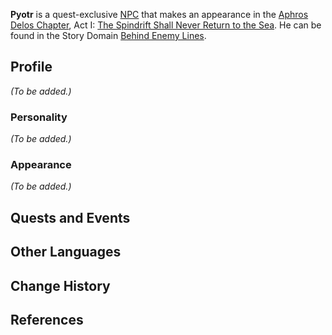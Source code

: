 {{Meta
<!-- Remove this template after adding the missing info -->
|missing_NPC_profile  = yes
}}
{{Character Infobox
|type             = Quest NPC
|image            = NPC Pyotr.png
|affiliation      = Fatui
|region           = Mondstadt
|voiceEN          = [http://www.paulbellantoni.com Paul Bellantoni]<ref>Image: [[:File:Paul Bellantoni NPC Confirmation.png|EN VA Self Announcement]] (Through Private Email)</ref>
}}
'''Pyotr''' is a quest-exclusive [[NPC]] that makes an appearance in the [[Aphros Delos Chapter]], Act I: [[The Spindrift Shall Never Return to the Sea]]. He can be found in the Story Domain [[Behind Enemy Lines]].

==Profile==
<!-- detailed story/lore information goes here -->
''(To be added.)''

===Personality===
''(To be added.)''

===Appearance===
''(To be added.)''

==Quests and Events==
{{Quest Appearances}}

==Other Languages==
{{Other Languages
|en      = Pyotr
|zhs     = 彼得
|zhs_rm  = Bǐdé
|zht     = 彼得
|zht_rm  = Bǐdé
|zh_tl   = 
|ja      = ピーター
|ja_rm   = Piitaa
|ja_tl   = 
|ko      = 표트르
|ko_rm   = 
|ko_tl   = 
|es      = Pyotr
|fr      = Pyotr
|ru      = Пётр
|ru_tl   = 
|th      = Pyotr
|vi      = Pyotr
|de      = Pyotr
|id      = Pyotr
|pt      = Peter
|pt_tl   = 
}}

==Change History==
{{Change History|1.5}}

==References==
{{Reflist}}